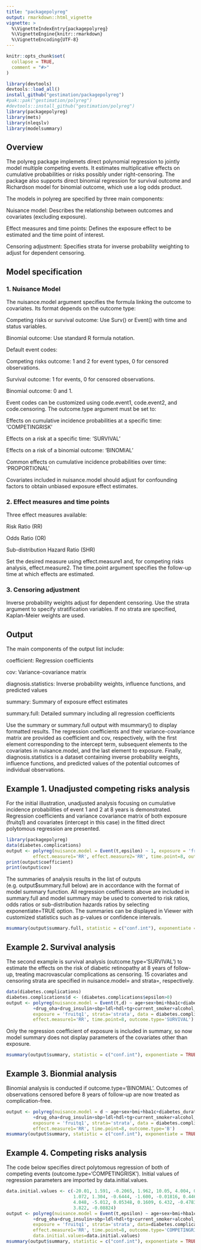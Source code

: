 ```yaml
---
title: "packagepolyreg"
output: rmarkdown::html_vignette
vignette: >
  %\VignetteIndexEntry{packagepolyreg}
  %\VignetteEngine{knitr::rmarkdown}
  %\VignetteEncoding{UTF-8}
---
```


```r
knitr::opts_chunk$set(
  collapse = TRUE,
  comment = "#>"
)
```

```r
library(devtools)
devtools::load_all()
install_github("gestimation/packagepolyreg") 
#pak::pak("gestimation/polyreg")
#devtools::install_github("gestimation/polyreg") 
library(packagepolyreg)
library(mets)
library(nleqslv)
library(modelsummary)
```

## Overview

The polyreg package implemets direct polynomial regression to jointly model multiple competing events. It estimates multiplicative effects on cumulative probabilities or risks possibly under right-censoring. The package also supports direct binomial regression for survival outcome and Richardson model for binomial outcome, which use a log odds product. 

The models in polyreg are specified by three main components:

Nuisance model: Describes the relationship between outcomes and covariates (excluding exposure).

Effect measures and time points: Defines the exposure effect to be estimated and the time point of interest.

Censoring adjustment: Specifies strata for inverse probability weighting to adjust for dependent censoring.

## Model specification
### 1. Nuisance Model

The nuisance.model argument specifies the formula linking the outcome to covariates. Its format depends on the outcome type:

Competing risks or survival outcome: Use Surv() or Event() with time and status variables. 

Binomial outcome: Use standard R formula notation.

Default event codes:

Competing risks outcome: 1 and 2 for event types, 0 for censored observations.

Survival outcome: 1 for events, 0 for censored observations.

Binomial outcome: 0 and 1.

Event codes can be customized using code.event1, code.event2, and code.censoring. The outcome.type argument must be set to:

Effects on cumulative incidence probabilities at a specific time: 'COMPETINGRISK'

Effects on a risk at a specific time: 'SURVIVAL'

Effects on a risk of a binomial outcome: 'BINOMIAL'

Common effects on cumulative incidence probabilities over time: 'PROPORTIONAL'

Covariates included in nuisance.model should adjust for confounding factors to obtain unbiased exposure effect estimates. 

### 2. Effect measures and time points

Three effect measures available:

Risk Ratio (RR)

Odds Ratio (OR)

Sub-distribution Hazard Ratio (SHR)

Set the desired measure using effect.measure1 and, for competing risks analysis, effect.measure2. The time.point argument specifies the follow-up time at which effects are estimated. 

### 3. Censoring adjustment

Inverse probability weights adjust for dependent censoring. Use the strata argument to specify stratification variables. If no strata are specified, Kaplan-Meier weights are used. 


## Output

The main components of the output list include:

coefficient: Regression coefficients

cov: Variance-covariance matrix

diagnosis.statistics: Inverse probability weights, influence functions, and predicted values 

summary: Summary of exposure effect estimates

summary.full: Detailed summary including all regression coefficients

Use the summary or summary.full output with msummary() to display formatted results. The regression coefficients and their variance-covariance matrix are provided as coefficient and cov, respectively, with the first element corresponding to the intercept term, subsequent elements to the covariates in nuisance.model, and the last element to exposure. Finally, diagnosis.statistics is a dataset containing inverse probability weights, influence functions, and predicted values of the potential outcomes of individual observations.

## Example 1. Unadjusted competing risks analysis

For the initial illustration, unadjusted analysis focusing on cumulative incidence probabilities of event 1 and 2 at 8 years is demonstrated. Regression coefficients and variance covariance matrix of both exposure (fruitq1) and covariates (intercept in this case) in the fitted direct polytomous regression are presented. 

```r
library(packagepolyreg)
data(diabetes.complications)
output <- polyreg(nuisance.model = Event(t,epsilon) ~ 1, exposure = 'fruitq1', data = diabetes.complications,
          effect.measure1='RR', effect.measure2='RR', time.point=8, outcome.type='COMPETINGRISK')
print(output$coefficient)
print(output$cov)
```

The summaries of analysis results in the list of outputs (e.g. output$summary.full below) are in accordance with the format of model summary function. All regression coefficients above are included in summary.full and model summary may be used to converted to risk ratios, odds ratios or sub-distribution hazards ratios by selecting exponentiate=TRUE option. The summaries can be displayed in Viewer with customized statistics such as p-values or confidence intervals. 

```r
msummary(output$summary.full, statistic = c("conf.int"), exponentiate = TRUE)
```

## Example 2. Survival analysis

The second example is survival analysis (outcome.type='SURVIVAL') to estimate the effects on the risk of diabetic retinopathy at 8 years of follow-up, treating macrovascular complications as censoring. 15 covariates and censoring strata are specified in nuisance.model= and strata=, respectively.

```r
data(diabetes.complications)
diabetes.complications$d <- (diabetes.complications$epsilon>0)
output <- polyreg(nuisance.model = Event(t,d) ~ age+sex+bmi+hba1c+diabetes_duration
          +drug_oha+drug_insulin+sbp+ldl+hdl+tg+current_smoker+alcohol_drinker+ltpa, 
          exposure = 'fruitq1', strata='strata', data = diabetes.complications,
          effect.measure1='RR', time.point=8, outcome.type='SURVIVAL')
```

Only the regression coefficient of exposure is included in summary, so now model summary does not display parameters of the covariates other than exposure. 

```r
msummary(output$summary, statistic = c("conf.int"), exponentiate = TRUE)
```

## Example 3. Bionmial analysis

Binomial analysis is conducted if outcome.type='BINOMIAL'. Outcomes of observations censored before 8 years of follow-up are now treated as complication-free. 

```r
output <- polyreg(nuisance.model = d ~ age+sex+bmi+hba1c+diabetes_duration
          +drug_oha+drug_insulin+sbp+ldl+hdl+tg+current_smoker+alcohol_drinker+ltpa, 
          exposure = 'fruitq1', strata='strata', data = diabetes.complications,
          effect.measure1='RR', time.point=8, outcome.type='B')
msummary(output$summary, statistic = c("conf.int"), exponentiate = TRUE)
```

## Example 4. Competing risks analysis

The code below specifies direct polytomous regression of both of competing events (outcome.type='COMPETINGRISK'). Initial values of regression parameters are imported by data.initial.values. 

```r
data.initial.values <- c(-20.01, 1.591, -0.2065, 1.962, 10.05, 4.004, 0.9624, 1.582, 2.414, -0.02140,
                         1.072, 1.304, -0.6444, -1.600, -0.01816, 0.4460, -29.25, 6.586, -1.090, 3.515,
                         4.048, -5.012, 0.05348, 0.1609, 6.432, -0.4783, -3.230, -4.135, 1.451, 0.04964,
                         3.822, -0.08824)
output <- polyreg(nuisance.model = Event(t,epsilon) ~ age+sex+bmi+hba1c+diabetes_duration
          +drug_oha+drug_insulin+sbp+ldl+hdl+tg+current_smoker+alcohol_drinker+ltpa, 
          exposure = 'fruitq1', strata='strata', data=diabetes.complications,
          effect.measure1='RR', time.point=8, outcome.type='COMPETINGRISK',
          data.initial.values=data.initial.values)
msummary(output$summary, statistic = c("conf.int"), exponentiate = TRUE)
```
